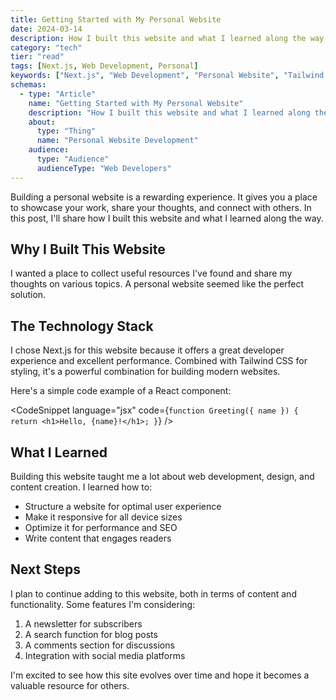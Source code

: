 ```yaml
---
title: Getting Started with My Personal Website
date: 2024-03-14
description: How I built this website and what I learned along the way
category: "tech"
tier: "read"
tags: [Next.js, Web Development, Personal]
keywords: ["Next.js", "Web Development", "Personal Website", "Tailwind CSS", "React", "Portfolio", "Personal Branding"]
schemas:
  - type: "Article"
    name: "Getting Started with My Personal Website"
    description: "How I built this website and what I learned along the way"
    about:
      type: "Thing"
      name: "Personal Website Development"
    audience:
      type: "Audience"
      audienceType: "Web Developers"
---
```


Building a personal website is a rewarding experience. It gives you a place to showcase your work, share your thoughts, and connect with others. In this post, I'll share how I built this website and what I learned along the way.

## Why I Built This Website

I wanted a place to collect useful resources I've found and share my thoughts on various topics. A personal website seemed like the perfect solution.

## The Technology Stack

I chose Next.js for this website because it offers a great developer experience and excellent performance. Combined with Tailwind CSS for styling, it's a powerful combination for building modern websites.

Here's a simple code example of a React component:

<CodeSnippet 
  language="jsx" 
  code={`function Greeting({ name }) {
    return <h1>Hello, {name}!</h1>;
}`} 
/>

## What I Learned

Building this website taught me a lot about web development, design, and content creation. I learned how to:

- Structure a website for optimal user experience
- Make it responsive for all device sizes
- Optimize it for performance and SEO
- Write content that engages readers

## Next Steps

I plan to continue adding to this website, both in terms of content and functionality. Some features I'm considering:

1. A newsletter for subscribers
2. A search function for blog posts
3. A comments section for discussions
4. Integration with social media platforms

I'm excited to see how this site evolves over time and hope it becomes a valuable resource for others.
